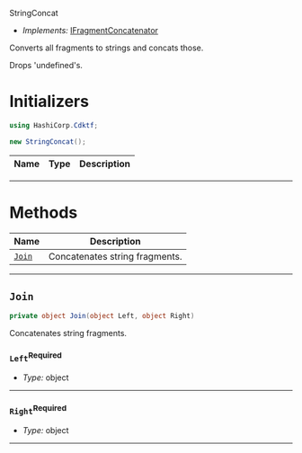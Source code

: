  StringConcat <a name="StringConcat" id="cdktf.StringConcat"></a>

- *Implements:* <a href="#cdktf.IFragmentConcatenator">IFragmentConcatenator</a>

Converts all fragments to strings and concats those.

Drops 'undefined's.

# Initializers <a name="Initializers" id="cdktf.StringConcat.Initializer"></a>

```csharp
using HashiCorp.Cdktf;

new StringConcat();
```

| **Name** | **Type** | **Description** |
| --- | --- | --- |

---

# Methods <a name="Methods" id="Methods"></a>

| **Name** | **Description** |
| --- | --- |
| <code><a href="#cdktf.StringConcat.join">Join</a></code> | Concatenates string fragments. |

---

## `Join` <a name="Join" id="cdktf.StringConcat.join"></a>

```csharp
private object Join(object Left, object Right)
```

Concatenates string fragments.

### `Left`<sup>Required</sup> <a name="Left" id="cdktf.StringConcat.join.parameter.left"></a>

- *Type:* object

---

### `Right`<sup>Required</sup> <a name="Right" id="cdktf.StringConcat.join.parameter.right"></a>

- *Type:* object

---




